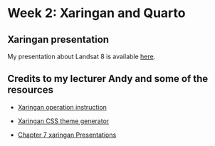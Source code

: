 # Week 2: Xaringan and Quarto

## Xaringan presentation

My presentation about Landsat 8 is available [here](https://hansenwgn.github.io/xaringan/#1).

## Credits to my lecturer Andy and some of the resources

-   [Xaringan operation instruction](https://andrewmaclachlan.github.io/CASA0023/2_portfolio.html)

-   [Xaringan CSS theme generator](https://cran.r-project.org/web/packages/xaringanthemer/vignettes/xaringanthemer.html)

-   [Chapter 7 xaringan Presentations](https://bookdown.org/yihui/rmarkdown/xaringan.html)